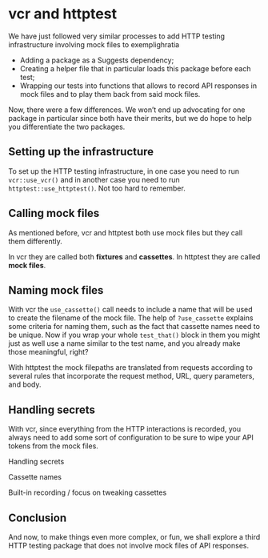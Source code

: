 # vcr and httptest

We have just followed very similar processes to add HTTP testing infrastructure involving mock files to exemplighratia

* Adding a package as a Suggests dependency;
* Creating a helper file that in particular loads this package before each test;
* Wrapping our tests into functions that allows to record API responses in mock files and to play them back from said mock files.

Now, there were a few differences. 
We won't end up advocating for one package in particular since both have their merits, but we do hope to help you differentiate the two packages.

## Setting up the infrastructure

To set up the HTTP testing infrastructure, in one case you need to run `vcr::use_vcr()` and in another case you need to run `httptest::use_httptest()`. Not too hard to remember.

## Calling mock files

As mentioned before, vcr and httptest both use mock files but they call them differently.

In vcr they are called both **fixtures** and **cassettes**.
In httptest they are called **mock files**.

## Naming mock files

With vcr the `use_cassette()` call needs to include a name that will be used to create the filename of the mock file.
The help of `?use_cassette` explains some criteria for naming them, such as the fact that cassette names need to be unique.
Now if you wrap your whole `test_that()` block in them you might just as well use a name similar to the test name, and you already make those meaningful, right?

With httptest the mock filepaths are translated from requests according to several rules that incorporate the request method, URL, query parameters, and body. 

## Handling secrets

With vcr, since everything from the HTTP interactions is recorded, you always need to add some sort of configuration to be sure to wipe your API tokens from the mock files.

Handling secrets

Cassette names

Built-in recording / focus on tweaking cassettes

## Conclusion

And now, to make things even more complex, or fun, we shall explore a third HTTP testing package that does not involve mock files of API responses.